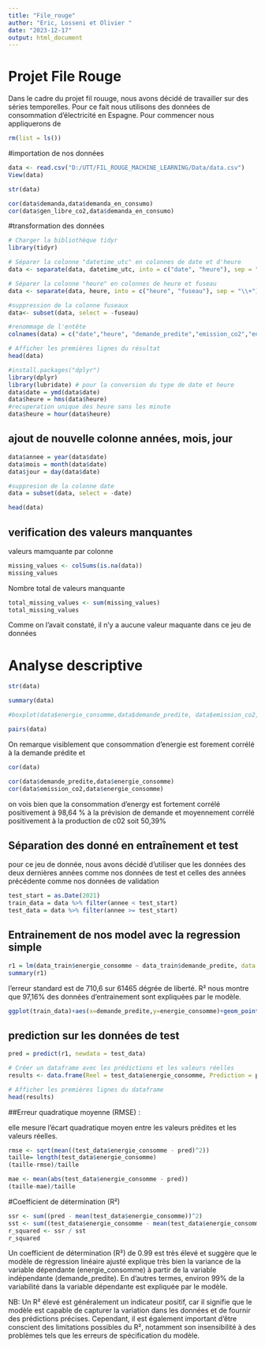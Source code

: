 ```yaml
---
title: "File_rouge"
author: "Eric, Losseni et Olivier "
date: "2023-12-17"
output: html_document
---
```

# Projet File Rouge

Dans le cadre du  projet fil rouuge, nous avons décidé de travailler sur des séries temporelles.
Pour ce fait nous utilisons des données de consommation d'électricité en Espagne.
Pour commencer nous appliquerons de 

```r
rm(list = ls())
```

#importation de nos données
```r
data <- read.csv("D:/UTT/FIL_ROUGE_MACHINE_LEARNING/Data/data.csv")
View(data)
```

```r
str(data)
```
```r
cor(data$demanda,data$demanda_en_consumo)
cor(data$gen_libre_co2,data$demanda_en_consumo)
```

#transformation des données

```r
# Charger la bibliothèque tidyr
library(tidyr)

# Séparer la colonne "datetime_utc" en colonnes de date et d'heure
data <- separate(data, datetime_utc, into = c("date", "heure"), sep = " ")

# Séparer la colonne "heure" en colonnes de heure et fuseau
data <- separate(data, heure, into = c("heure", "fuseau"), sep = "\\+")

#suppression de la colonne fuseaux
data<- subset(data, select = -fuseau)

#renommage de l'entête
colnames(data) = c("date","heure", "demande_predite","emission_co2","energie_consomme","prix")

# Afficher les premières lignes du résultat
head(data)

```


```r
#install.packages("dplyr")
library(dplyr)
library(lubridate) # pour la conversion du type de date et heure
data$date = ymd(data$date)
data$heure = hms(data$heure)
#recuperation unique des heure sans les minute
data$heure = hour(data$heure)
```

## ajout de nouvelle colonne années, mois, jour

```r
data$annee = year(data$date)
data$mois = month(data$date)
data$jour = day(data$date)

#suppresion de la colonne date
data = subset(data, select = -date)
```

```r
head(data)
```

## verification des valeurs manquantes

valeurs mamquante par colonne
```r
missing_values <- colSums(is.na(data))
missing_values
```
Nombre total de valeurs manquante
```r
total_missing_values <- sum(missing_values)
total_missing_values
```
Comme on l'avait constaté, il n'y a aucune valeur maquante dans ce jeu de données


# Analyse descriptive

```r
str(data)
```

```r
summary(data)
```


```r
#boxplot(data$energie_consomme,data$demande_predite, data$emission_co2, main = "Boîte à moustaches des variable")
```



```r
pairs(data)
``` 
On remarque visiblement que  consommation d'energie est forement corrélé à la demande prédite et 

```r
cor(data)
```
```r
cor(data$demande_predite,data$energie_consomme)
cor(data$emission_co2,data$energie_consomme)

```
on vois bien que la consommation d'energy est fortement corrélé positivement à 98,64 % à la prévision de demande et moyennement corrélé positivement à la production de c02 soit 50,39%


## Séparation des donné en entraînement et test

pour ce jeu de donnée, nous avons décidé d'utiliser que les données des deux dernières années comme nos données de test et celles des années précédente comme nos données de validation
```r
test_start = as.Date(2021)
train_data = data %>% filter(annee < test_start)
test_data = data %>% filter(annee >= test_start)
```

## Entrainement de nos model avec la regression simple

```r
r1 = lm(data_train$energie_consomme ~ data_train$demande_predite, data = train_data) 
summary(r1)
```
l'erreur standard est de 710,6 sur 61465 dégrée de liberté. 
R² nous montre que 97,16% des données d'entrainement sont expliquées par le modèle.

```r
ggplot(train_data)+aes(x=demande_predite,y=energie_consomme)+geom_point()+ geom_smooth(method = "lm",lwd=3) + theme_minimal()
```
## prediction sur les données de test
```r
pred = predict(r1, newdata = test_data)
```

```r
# Créer un dataframe avec les prédictions et les valeurs réelles
results <- data.frame(Reel = test_data$energie_consomme, Prediction = pred)

# Afficher les premières lignes du dataframe
head(results)

```


##Erreur quadratique moyenne (RMSE) :

elle mesure l'écart quadratique moyen entre les valeurs prédites et les valeurs réelles.

```r
rmse <- sqrt(mean((test_data$energie_consomme - pred)^2))
taille= length(test_data$energie_consomme)
(taille-rmse)/taille
```
```r
mae <- mean(abs(test_data$energie_consomme - pred))
(taille-mae)/taille
```
#Coefficient de détermination (R²)

```r
ssr <- sum((pred - mean(test_data$energie_consomme))^2)
sst <- sum((test_data$energie_consomme - mean(test_data$energie_consomme))^2)
r_squared <- ssr / sst
r_squared
```

Un coefficient de détermination (R²) de 0.99 est très élevé et suggère que le modèle de régression linéaire  ajusté explique très bien la variance de la variable dépendante (energie_consomme) à partir de la variable indépendante (demande_predite). En d'autres termes, environ 99% de la variabilité dans la variable dépendante est expliquée par le modèle.

NB: Un R² élevé est généralement un indicateur positif, car il signifie que le modèle est capable de capturer la variation dans les données et de fournir des prédictions précises. Cependant, il est également important d'être conscient des limitations possibles du R², notamment son insensibilité à des problèmes tels que les erreurs de spécification du modèle.


